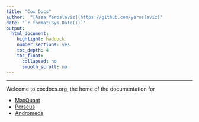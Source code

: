 ```yaml
---
title: "Cox Docs"
author:  "[Assa Yeroslaviz](https://github.com/yeroslaviz)"
date: "`r format(Sys.Date())`"
output:
  html_document:
    highlight: haddock
    number_sections: yes
    toc_depth: 4
    toc_float:
      collapsed: no
      smooth_scroll: no
---
```


----


Welcome to coxdocs.org, the home of the documentation for

* [MaxQuant](maxquant_functions.html)
* [Perseus](perseus_instructions.html)
* [Andromeda](andromeda_instructions.html)

